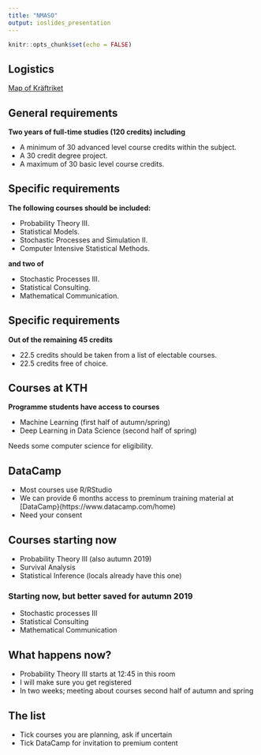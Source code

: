 ```yaml
---
title: "NMASO"
output: ioslides_presentation
---
```


```r
knitr::opts_chunk$set(echo = FALSE)
```

## Logistics

[Map of Kräftriket](https://rawgit.com/mskoldSU/student_info/master/map.pdf)

## General requirements

**Two years of full-time studies (120 credits) including**

- A minimum of 30 advanced level course credits within the subject.
- A 30 credit degree project.
- A maximum of 30 basic level course credits.

## Specific requirements

**The following courses should be included:**

- Probability Theory III.
- Statistical Models.
- Stochastic Processes and Simulation II.
- Computer Intensive Statistical Methods.

**and two of**

- Stochastic Processes III.
- Statistical Consulting.
- Mathematical Communication.


## Specific requirements

**Out of the remaining 45 credits**

- 22.5 credits should be taken from a list of electable courses.
- 22.5 credits free of choice.

## Courses at KTH

**Programme students have access to courses**

- Machine Learning (first half of autumn/spring)
- Deep Learning in Data Science (second half of spring)

Needs some computer science for eligibility.

## DataCamp

- Most courses use R/RStudio
- We can provide 6 months access to preminum training material at [DataCamp}(https://www.datacamp.com/home)
- Need your consent

## Courses starting now

- Probability Theory III (also autumn 2019)
- Survival Analysis
- Statistical Inference (locals already have this one)

### Starting now, but better saved for autumn 2019

- Stochastic processes III
- Statistical Consulting
- Mathematical Communication

## What happens now?

- Probability Theory III starts at 12:45 in this room
- I will make sure you get registered
- In two weeks; meeting about courses second half of autumn and spring

## The list

- Tick courses you are planning, ask if uncertain
- Tick DataCamp for invitation to premium content
